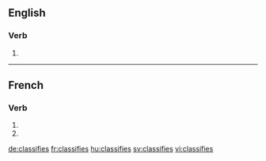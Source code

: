 {{also|classifiés}}
==English==

===Verb===
{{head|en}}

# {{en-third-person singular of|classify}}

----

==French==

===Verb===
{{fr-verb-form}}

# {{conjugation of|classifier||2|s|pres|ind|lang=fr}}
# {{conjugation of|classifier||2|s|pres|sub|lang=fr}}

[[de:classifies]]
[[fr:classifies]]
[[hu:classifies]]
[[sv:classifies]]
[[vi:classifies]]